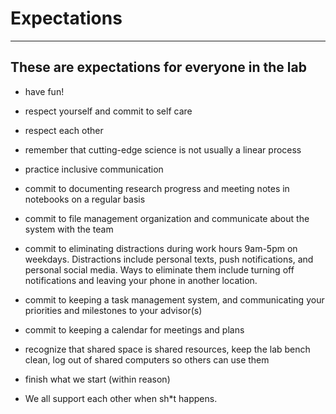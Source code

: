 # Expectations

------------------------------------------------------------------------

## **These are expectations for everyone in the lab** {.unnumbered}

-   have fun!

-   respect yourself and commit to self care

-   respect each other

-   remember that cutting-edge science is not usually a linear process

-   practice inclusive communication

-   commit to documenting research progress and meeting notes in notebooks on a regular basis

-   commit to file management organization and communicate about the system with the team

-   commit to eliminating distractions during work hours 9am-5pm on weekdays. Distractions include personal texts, push notifications, and personal social media. Ways to eliminate them include turning off notifications and leaving your phone in another location.

-   commit to keeping a task management system, and communicating your priorities and milestones to your advisor(s)

-   commit to keeping a calendar for meetings and plans

-   recognize that shared space is shared resources, keep the lab bench clean, log out of shared computers so others can use them

-   finish what we start (within reason)

-   We all support each other when sh\*t happens.
